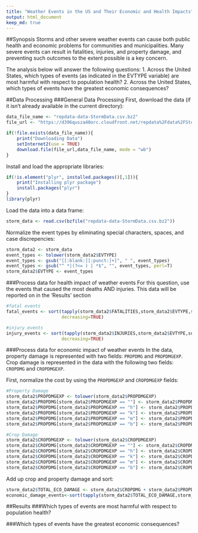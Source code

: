 ```yaml
---
title: "Weather Events in the US and Their Economic and Health Impacts"
output: html_document
keep_md: true
---
```

##Synopsis
Storms and other severe weather events can cause both public health and economic problems for communities and municipalities. Many severe events can result in fatalities, injuries, and property damage, and preventing such outcomes to the extent possible is a key concern.

The analysis below will answer the following questions:
1. Across the United States, which types of events (as indicated in the EVTYPE variable) are most harmful with respect to population health?
2. Across the United States, which types of events have the greatest economic consequences?

##Data Processing
###General Data Processing
First, download the data (if it isn't already available in the current directory):
```r
data_file_name <- "repdata-data-StormData.csv.bz2"
file_url <- "https://d396qusza40orc.cloudfront.net/repdata%2Fdata%2FStormData.csv.bz2"

if(!file.exists(data_file_name)){
    print("Downloading Data")
    setInternet2(use = TRUE)
    download.file(file_url,data_file_name, mode = "wb")
}
```

Install and load the appropriate libraries:
```r
if(!is.element("plyr", installed.packages()[,1])){
    print("Installing plyr package")
    install.packages("plyr")
}
library(plyr)
```

Load the data into a data frame:
```r
storm_data <- read.csv(bzfile("repdata-data-StormData.csv.bz2"))
```

Normalize the event types by eliminating special characters, spaces, and case discrepencies:
```r
storm_data2 <- storm_data
event_types <- tolower(storm_data2$EVTYPE)
event_types <- gsub("[[:blank:][:punct:]+]", " ", event_types)
event_types <- gsub("^ *|(?<= ) | *$", "", event_types, perl=T)
storm_data2$EVTYPE <- event_types
```

###Process data for health impact of weather events 
For this question, use the events that caused the most deaths AND injuries.  This
data will be reported on in the 'Results' section
```r
#fatal events
fatal_events <- sort(tapply(storm_data2$FATALITIES,storm_data2$EVTYPE,sum),
                     decreasing=TRUE)

#injury events
injury_events <- sort(tapply(storm_data2$INJURIES,storm_data2$EVTYPE,sum),
                     decreasing=TRUE)
```

###Process data for economic impact of weather events
In the data, property damage is represented with two fields: `PROPDMG` and `PROPDMGEXP`.
Crop damage is represented in the data with the following two fields: `CROPDMG` and `CROPDMGEXP`.  

First, normalize the cost by using the `PROPDMGEXP` and `CROPDMGEXP` fields:
```r
#Property Damage
storm_data2$PROPDMGEXP <- tolower(storm_data2$PROPDMGEXP)
storm_data2$PROPDMG[storm_data2$PROPDMGEXP == ""] <- storm_data2$PROPDMG[storm_data2$PROPDMGEXP == ""] * 1
storm_data2$PROPDMG[storm_data2$PROPDMGEXP == "h"] <- storm_data2$PROPDMG[storm_data2$PROPDMGEXP == "h"] * 100
storm_data2$PROPDMG[storm_data2$PROPDMGEXP == "k"] <- storm_data2$PROPDMG[storm_data2$PROPDMGEXP == "k"] * 1000
storm_data2$PROPDMG[storm_data2$PROPDMGEXP == "m"] <- storm_data2$PROPDMG[storm_data2$PROPDMGEXP == "m"] * 1e+06
storm_data2$PROPDMG[storm_data2$PROPDMGEXP == "b"] <- storm_data2$PROPDMG[storm_data2$PROPDMGEXP == "b"] * 1e+09

#Crop Damage
storm_data2$CROPDMGEXP <- tolower(storm_data2$CROPDMGEXP)
storm_data2$CROPDMG[storm_data2$CROPDMGEXP == ""] <- storm_data2$CROPDMG[storm_data2$CROPDMGEXP == ""] * 1
storm_data2$CROPDMG[storm_data2$CROPDMGEXP == "h"] <- storm_data2$CROPDMG[storm_data2$CROPDMGEXP == "h"] * 100
storm_data2$CROPDMG[storm_data2$CROPDMGEXP == "k"] <- storm_data2$CROPDMG[storm_data2$CROPDMGEXP == "k"] * 1000
storm_data2$CROPDMG[storm_data2$CROPDMGEXP == "m"] <- storm_data2$CROPDMG[storm_data2$CROPDMGEXP == "m"] * 1e+06
storm_data2$CROPDMG[storm_data2$CROPDMGEXP == "b"] <- storm_data2$CROPDMG[storm_data2$CROPDMGEXP == "b"] * 1e+09
```

Add up crop and property damage and sort:
```r
storm_data2$TOTAL_ECO_DAMAGE <- storm_data2$CROPDMG + storm_data2$PROPDMG
economic_damage_events<-sort(tapply(storm_data2$TOTAL_ECO_DAMAGE,storm_data2$EVTYPE,sum),decreasing=TRUE)
```

##Results
###Which types of events are most harmful with respect to population health?


###Which types of events have the greatest economic consequences?
